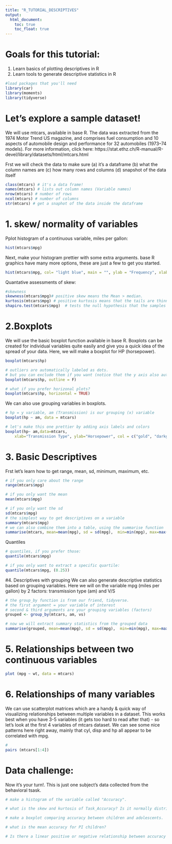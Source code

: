 ```yaml
---
title: "R_TUTORIAL_DESCRIPTIVES"
output: 
  html_document: 
    toc: true
    toc_float: true
---
```


# Goals for this tutorial:
1. Learn basics of plotting descriptives in R 
2. Learn tools to generate descriptive statistics in R 

```r
#load packages that you'll need
library(car)
library(moments)
library(tidyverse)
```

# Let's explore a sample dataset! 
We will use mtcars, available in base R. The data was extracted from the 1974 Motor Trend US magazine, and comprises fuel consumption and 10 aspects of automobile design and performance for 32 automobiles (1973–74 models). For more information, click here: https://stat.ethz.ch/R-manual/R-devel/library/datasets/html/mtcars.html

Frst we will check the data to make sure 
(a) it's a dataframe
(b) what the column names are 
(c) how many rows and columns 
(d) snapshot of the data itself
```r
class(mtcars) # it's a data frame! 
names(mtcars) # lists out column names (Variable names)
nrow(mtcars) # number of rows 
ncol(mtcars) # number of columns 
str(mtcars) # get a snaphot of the data inside the dataframe 

```
# 1. skew/ normality of variables 
Pplot histogram of a continuous variable, miles per gallon:
```r
 
hist(mtcars$mpg)
```

Next, make your histogram prettier with some extra arguments. base R graphics have many more options, these are just a few to get you started.
```r
hist(mtcars$mpg, col= "light blue", main = "", ylab = "Frequency", xlab = "miles per gallon")
```


Quantative assessments of skew:
```r
#skewness 
skewness(mtcars$mpg)# positive skew means the Mean > median.
kurtosis(mtcars$mpg) # positive kurtosis means that the tails are thinner than normal distribution.
shapiro.test(mtcars$mpg)  # tests the null hypothesis that the samples came from a normal distribution.
```
 
# 2.Boxplots 
We will use the basic boxplot function available in base R. Boxplots can be created for individual variables quite easily and give you a quick idea of the spread of your data. Here, we will make a boxplot for HP (horsepower).

```r
boxplot(mtcars$hp)

# outliers are automatically labeled as dots.
# but you can exclude them if you want (notice that the y axis also automatically changes):
boxplot(mtcars$hp, outline = F)

# what if you prefer horizonal plots? 
boxplot(mtcars$hp, horizontal = TRUE)
```

We can also use grouping variables in boxplots.
```r
# hp = y variable, am (Transmission) is our grouping (x) variable
boxplot(hp ~ am, data = mtcars)

# let's make this one prettier by adding axis labels and colors 
boxplot(hp~ am,data=mtcars, 
  	xlab="Transmission Type", ylab="Horsepower", col = c("gold", "darkgreen"))
```



# 3. Basic Descriptives
Frst let's learn how to get range, mean, sd, minimum, maximum, etc.
```r

# if you only care about the range
range(mtcars$mpg)

# if you only want the mean 
mean(mtcars$mpg)

# if you only want the sd
sd(mtcars$mpg)
# the simplest way to get descriptives on a variable 
summary(mtcars$mpg)
# we can also combine them into a table, using the summarise function 
summarise(mtcars, mean=mean(mpg), sd = sd(mpg),  min=min(mpg), max=max(mpg))

```

Quantiles 
```r

# quantiles, if you prefer those:
quantile(mtcars$mpg)

# if you only want to extract a specific quartile: 
quantile(mtcars$mpg, (0.25))

```

#4. Descriptives with grouping
We can also generate descriptive statistics based on grouping variables. 
Here we will on the variable mpg (miles per gallon) by 2 factors: transmission type (am) and V/S

```r
# the group_by function is from our friend, tidyverse.
# the first argument = your variable of interest 
# second & third arguments are your grouping variables (factors)
grouped <- group_by(mtcars, am, vs)

# now we will extract summary statistics from the grouped data
summarise(grouped, mean=mean(mpg), sd = sd(mpg),  min=min(mpg), max=max(mpg))

```


# 5. Relationships between two continuous variables

```r
plot (mpg ~ wt, data = mtcars)

```

# 6. Relationships of many variables
We can use scatterplot matrices  which are a handy & quick way of visualizing relationships between multiple variables in a dataset. This works best when you have 3-5 variables (it gets too hard to read after that) - so let's look at the first 4 variables of mtcars dataset. We can see some nice patterns here right away, mainly that cyl, disp and hp all appear to be correlated with mpg.

```r

# 
pairs (mtcars[1:4])

```


# Data challenge:
Now it's your turn!.
This is just one subject's data collected from the behavioral tsask. 
```r

# make a histogram of the variable called "Accuracy". 

# what is the skew and kurtosis of Task_Accuracy? Is it normally distributed? 

# make a boxplot comparing accuracy between children and adolescents. 

# what is the mean accuracy for PI children? 

# Is there a linear positive or negative relationship between accuracy and age?

```

